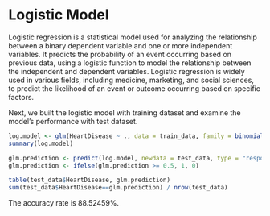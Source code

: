 # Logistic Model

Logistic regression is a statistical model used for analyzing the relationship between a binary dependent variable and one or more independent variables. It predicts the probability of an event occurring based on previous data, using a logistic function to model the relationship between the independent and dependent variables. Logistic regression is widely used in various fields, including medicine, marketing, and social sciences, to predict the likelihood of an event or outcome occurring based on specific factors.

Next, we built the logistic model with training dataset and examine the model's performance with test dataset. 
```r
log.model <- glm(HeartDisease ~ ., data = train_data, family = binomial(link = 'logit'))
summary(log.model)

glm.prediction <- predict(log.model, newdata = test_data, type = "response")
glm.prediction <- ifelse(glm.prediction >= 0.5, 1, 0)

table(test_data$HeartDisease, glm.prediction)
sum(test_data$HeartDisease==glm.prediction) / nrow(test_data)
```

The accuracy rate is 88.52459%. 
